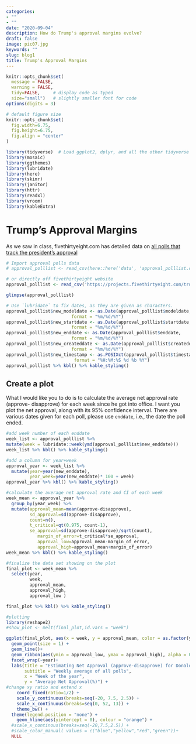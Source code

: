 ```yaml
---
categories:
- ""
- ""
date: "2020-09-04"
description: How do Trump's approval margins evolve?
draft: false
image: pic07.jpg
keywords: ""
slug: blog1
title: Trump's Approval Margins
---
```




```r
knitr::opts_chunk$set(
  message = FALSE, 
  warning = FALSE, 
  tidy=FALSE,     # display code as typed
  size="small")   # slightly smaller font for code
options(digits = 3)

# default figure size
knitr::opts_chunk$set(
  fig.width=6.75, 
  fig.height=6.75,
  fig.align = "center"
)
```


```r
library(tidyverse)  # Load ggplot2, dplyr, and all the other tidyverse packages
library(mosaic)
library(ggthemes)
library(lubridate)
library(here)
library(skimr)
library(janitor)
library(httr)
library(readxl)
library(vroom)
library(kableExtra)
```



# Trump's Approval Margins

As we saw in class, fivethirtyeight.com has detailed data on [all polls that track the president's approval ](https://projects.fivethirtyeight.com/trump-approval-ratings)

```r

# Import approval polls data
# approval_polllist <- read_csv(here::here('data', 'approval_polllist.csv'))

# or directly off fivethirtyeight website
approval_polllist <- read_csv('https://projects.fivethirtyeight.com/trump-approval-data/approval_polllist.csv') 

glimpse(approval_polllist) 

```

```r

# Use `lubridate` to fix dates, as they are given as characters.
approval_polllist$new_modeldate <- as.Date(approval_polllist$modeldate,
                         format = "%m/%d/%Y")
approval_polllist$new_startdate <- as.Date(approval_polllist$startdate,
                         format = "%m/%d/%Y")
approval_polllist$new_enddate <- as.Date(approval_polllist$enddate,
                         format = "%m/%d/%Y")
approval_polllist$new_createddate <- as.Date(approval_polllist$createddate,
                         format = "%m/%d/%Y")
approval_polllist$new_timestamp <- as.POSIXct(approval_polllist$timestamp,
                          format = "%H:%M:%S %d %b %Y")
approval_polllist %>% kbl() %>% kable_styling()

```

## Create a plot

What I would like you to do is to calculate the average net approval rate (approve- disapprove) for each week since he got into office. I want you plot the net approval, along with its 95% confidence interval. There are various dates given for each poll, please use `enddate`, i.e., the date the poll ended.
```r

#add week number of each enddate
week_list <- approval_polllist %>%
mutate(week = lubridate::week(ymd(approval_polllist$new_enddate)))
week_list %>% kbl() %>% kable_styling()

#add a column for year+week
approval_year <- week_list %>% 
  mutate(year=year(new_enddate),
         year_week=year(new_enddate)* 100 + week)
approval_year %>% kbl() %>% kable_styling()

#calculate the average net approval rate and CI of each week 
week_mean <- approval_year %>% 
  group_by(year_week) %>% 
  mutate(approval_mean=mean(approve-disapprove), 
         sd_approval=sd(approve-disapprove),
         count=n(),
         t_critical=qt(0.975, count-1),
         se_approval=sd(approve-disapprove)/sqrt(count),
            margin_of_error=t_critical*se_approval,
            approval_low=approval_mean-margin_of_error,
            approval_high=approval_mean+margin_of_error)
week_mean %>% kbl() %>% kable_styling()

#finalize the data set showing on the plot
final_plot <- week_mean %>%
  select(year,
         week,
         approval_mean,
         approval_high,
         approval_low )

final_plot %>% kbl() %>% kable_styling()
```

```r

#plotting
library(reshape2)
#show_plot <- melt(final_plot,id.vars = "week")

ggplot(final_plot, aes(x = week, y = approval_mean, color = as.factor(year))) +
  geom_point(size = 1) +
  geom_line()+ 
  geom_ribbon(aes(ymin = approval_low, ymax = approval_high), alpha = 0.08)+
  facet_wrap(~year)+
  labs(title = "Estimating Net Approval (approve-disapprove) for Donald Trump", 
       subtitle = "Weekly average of all polls", 
       x = "Week of the year", 
       y = "Average Net Approval(%)") +
#change xy ratio and extend x
    coord_fixed(ratio=1/2) +
    scale_y_continuous(breaks=seq(-20, 7.5, 2.5)) +
    scale_x_continuous(breaks=seq(0, 52, 13)) +
    theme_bw() +
  theme(legend.position = "none") +
    geom_hline(aes(yintercept = 0), colour = "orange") +
  #scale_x_continous(breaks=seq(-20,7.5,2.5)) +
  #scale_color_manual( values = c("blue","yellow","red","green"))+
  NULL

```





